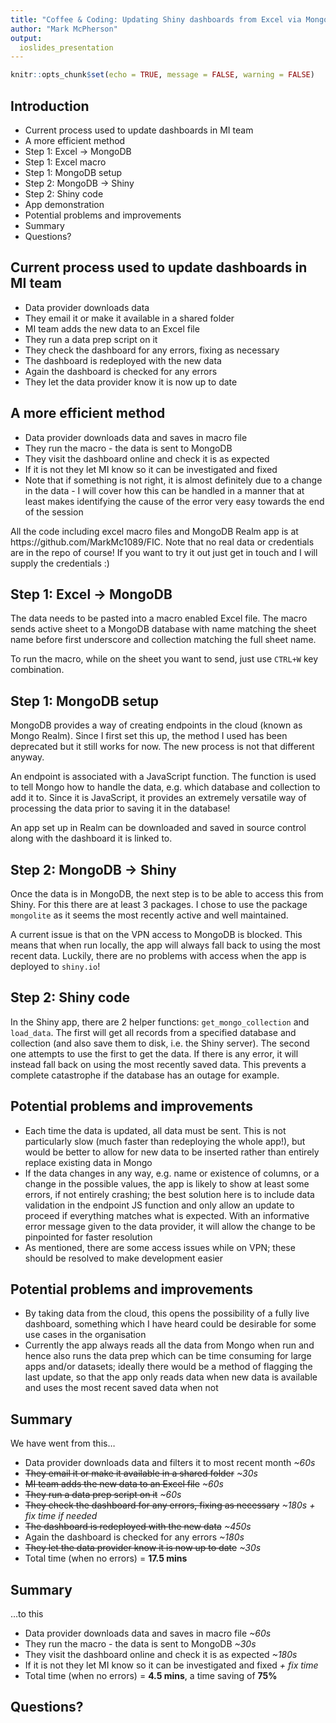 ```yaml
---
title: "Coffee & Coding: Updating Shiny dashboards from Excel via MongoDB (the Good, the Bad and the Shiny)"
author: "Mark McPherson"
output:
  ioslides_presentation
---
```


```r

knitr::opts_chunk$set(echo = TRUE, message = FALSE, warning = FALSE)

```

## Introduction

* Current process used to update dashboards in MI team
* A more efficient method
* Step 1: Excel -> MongoDB
* Step 1: Excel macro
* Step 1: MongoDB setup
* Step 2: MongoDB -> Shiny
* Step 2: Shiny code
* App demonstration
* Potential problems and improvements
* Summary
* Questions?

## Current process used to update dashboards in MI team

* Data provider downloads data
* They email it or make it available in a shared folder
* MI team adds the new data to an Excel file
* They run a data prep script on it
* They check the dashboard for any errors, fixing as necessary
* The dashboard is redeployed with the new data 
* Again the dashboard is checked for any errors
* They let the data provider know it is now up to date

## A more efficient method

* Data provider downloads data and saves in macro file
* They run the macro - the data is sent to MongoDB
* They visit the dashboard online and check it is as expected
* If it is not they let MI know so it can be investigated and fixed
* Note that if something is not right, it is almost definitely due to a change in the data - I will cover how this can be handled in a manner that at least makes identifying the cause of the error very easy towards the end of the session

All the code including excel macro files and MongoDB Realm app is at https://github.com/MarkMc1089/FIC. Note that no real data or credentials are in the repo of course! If you want to try it out just get in touch and I will supply the credentials :)

## Step 1: Excel -> MongoDB

The data needs to be pasted into a macro enabled Excel file. The macro sends active sheet to a MongoDB database with name matching the sheet name before first underscore and collection matching the full sheet name.

To run the macro, while on the sheet you want to send, just use `CTRL+W` key combination.

## Step 1: MongoDB setup

MongoDB provides a way of creating endpoints in the cloud (known as Mongo Realm). Since I first set this up, the method I used has been deprecated but it still works for now. The new process is not that different anyway.

An endpoint is associated with a JavaScript function. The function is used to tell Mongo how to handle the data, e.g. which database and collection to add it to. Since it is JavaScript, it provides an extremely versatile way of processing the data prior to saving it in the database!

An app set up in Realm can be downloaded and saved in source control along with the dashboard it is linked to.

## Step 2: MongoDB -> Shiny

Once the data is in MongoDB, the next step is to be able to access this from Shiny. For this there are at least 3 packages. I chose to use the package `mongolite` as it seems the most recently active and well maintained.

A current issue is that on the VPN access to MongoDB is blocked. This means that when run locally, the app will always fall back to using the most recent data. Luckily, there are no problems with access when the app is deployed to `shiny.io`!

## Step 2: Shiny code

In the Shiny app, there are 2 helper functions: `get_mongo_collection` and `load_data`. The first will get all records from a specified database and collection (and also save them to disk, i.e. the Shiny server). The second one attempts to use the first to get the data. If there is any error, it will instead fall back on using the most recently saved data. This prevents a complete catastrophe if the database has an outage for example.

## Potential problems and improvements

* Each time the data is updated, all data must be sent. This is not particularly slow (much faster than redeploying the whole app!), but would be better to allow for new data to be inserted rather than entirely replace existing data in Mongo
* If the data changes in any way, e.g. name or existence of columns, or a change in the possible values, the app is likely to show at least some errors, if not entirely crashing; the best solution here is to include data validation in the endpoint JS function and only allow an update to proceed if everything matches what is expected. With an informative error message given to the data provider, it will allow the change to be pinpointed for faster resolution
* As mentioned, there are some access issues while on VPN; these should be resolved to make development easier

## Potential problems and improvements

* By taking data from the cloud, this opens the possibility of a fully live dashboard, something which I have heard could be desirable for some use cases in the organisation
* Currently the app always reads all the data from Mongo when run and hence also runs the data prep which can be time consuming for large apps and/or datasets; ideally there would be a method of flagging the last update, so that the app only reads data when new data is available and uses the most recent saved data when not

## Summary

We have went from this...

* Data provider downloads data and filters it to most recent month _~60s_
* ~~They email it or make it available in a shared folder~~ _~30s_
* ~~MI team adds the new data to an Excel file~~ _~60s_
* ~~They run a data prep script on it~~ _~60s_
* ~~They check the dashboard for any errors, fixing as necessary~~ _~180s + fix time if needed_
* ~~The dashboard is redeployed with the new data~~ _~450s_
* Again the dashboard is checked for any errors _~180s_
* ~~They let the data provider know it is now up to date~~ _~30s_
* Total time (when no errors) = __17.5 mins__

## Summary

...to this

* Data provider downloads data and saves in macro file _~60s_
* They run the macro - the data is sent to MongoDB _~30s_
* They visit the dashboard online and check it is as expected _~180s_
* If it is not they let MI know so it can be investigated and fixed _+ fix time_
* Total time (when no errors) = __4.5 mins__, a time saving of __75%__

## Questions?

